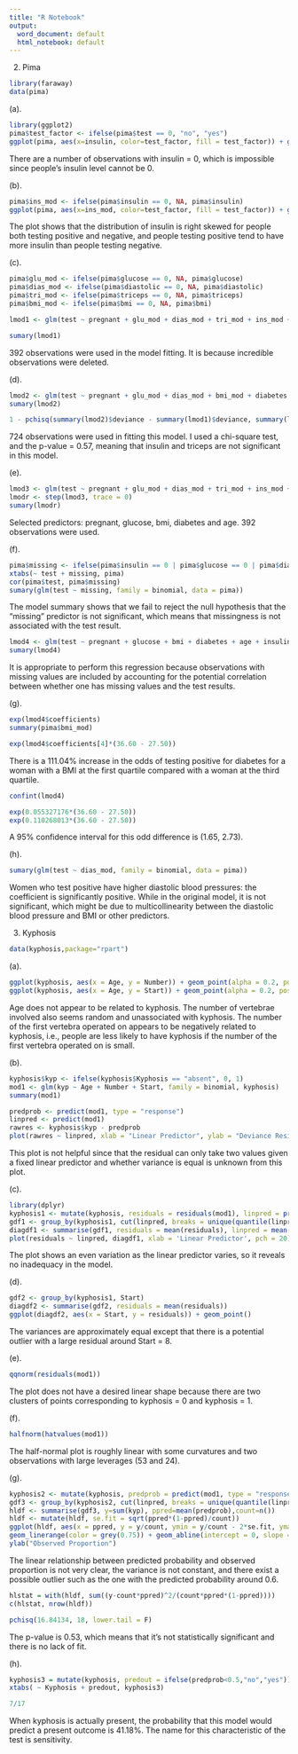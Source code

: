 ---
title: "R Notebook"
output:
  word_document: default
  html_notebook: default
---

2. Pima
```{r}
library(faraway)
data(pima)
```

(a).
```{r}
library(ggplot2)
pima$test_factor <- ifelse(pima$test == 0, "no", "yes")
ggplot(pima, aes(x=insulin, color=test_factor, fill = test_factor)) + geom_histogram(position="dodge", binwidth=50, aes(y=..density..))
```
There are a number of observations with insulin = 0, which is impossible since people's insulin level cannot be 0.

(b).
```{r}
pima$ins_mod <- ifelse(pima$insulin == 0, NA, pima$insulin)
ggplot(pima, aes(x=ins_mod, color=test_factor, fill = test_factor)) + geom_histogram(position="dodge", binwidth=50, aes(y=..density..))
```
The plot shows that the distribution of insulin is right skewed for people both testing positive and negative, and people testing positive tend to have more insulin than people testing negative.

(c).
```{r}
pima$glu_mod <- ifelse(pima$glucose == 0, NA, pima$glucose)
pima$dias_mod <- ifelse(pima$diastolic == 0, NA, pima$diastolic)
pima$tri_mod <- ifelse(pima$triceps == 0, NA, pima$triceps)
pima$bmi_mod <- ifelse(pima$bmi == 0, NA, pima$bmi)

lmod1 <- glm(test ~ pregnant + glu_mod + dias_mod + tri_mod + ins_mod + bmi_mod + diabetes + age, family = binomial, pima)

sumary(lmod1)
```
392 observations were used in the model fitting. It is because incredible observations were deleted.

(d).
```{r}
lmod2 <- glm(test ~ pregnant + glu_mod + dias_mod + bmi_mod + diabetes + age, family = binomial, pima)
sumary(lmod2)

1 - pchisq(summary(lmod2)$deviance - summary(lmod1)$deviance, summary(lmod2)$df.residual - summary(lmod1)$df.residual)
```
724 observations were used in fitting this model. I used a chi-square test, and the p-value = 0.57, meaning that insulin and triceps are not significant in this model.

(e).
```{r}
lmod3 <- glm(test ~ pregnant + glu_mod + dias_mod + tri_mod + ins_mod + bmi_mod + diabetes + age, family = binomial, data=lmod1$model)
lmodr <- step(lmod3, trace = 0)
sumary(lmodr)
```
Selected predictors: pregnant, glucose, bmi, diabetes and age. 392 observations were used.

(f).
```{r}
pima$missing <- ifelse(pima$insulin == 0 | pima$glucose == 0 | pima$diastolic == 0 | pima$triceps == 0 | pima$bmi == 0, 1, 0)
xtabs(~ test + missing, pima)
cor(pima$test, pima$missing)
sumary(glm(test ~ missing, family = binomial, data = pima))
```
The model summary shows that we fail to reject the null hypothesis that the "missing" predictor is not significant, which means that missingness is not associated with the test result.

```{r}
lmod4 <- glm(test ~ pregnant + glucose + bmi + diabetes + age + insulin + missing, family = binomial, data = pima)
sumary(lmod4)
```
It is appropriate to perform this regression because observations with missing values are included by accounting for the potential correlation between whether one has missing values and the test results.

(g).
```{r}
exp(lmod4$coefficients)
summary(pima$bmi_mod)
```
```{r}
exp(lmod4$coefficients[4]*(36.60 - 27.50))
```
There is a 111.04% increase in the odds of testing positive for diabetes for a woman with a BMI at the first
quartile compared with a woman at the third quartile.
```{r message=FALSE}
confint(lmod4)
```
```{r}
exp(0.055327176*(36.60 - 27.50))
exp(0.110268013*(36.60 - 27.50))
```
A 95% confidence interval for this odd difference is (1.65, 2.73).

(h).
```{r}
sumary(glm(test ~ dias_mod, family = binomial, data = pima))
```
Women who test positive have higher diastolic blood pressures: the coefficient is significantly positive. While in the original model, it is not significant, which might be due to multicollinearity between the diastolic blood pressure and BMI or other predictors.



3. Kyphosis
```{r}
data(kyphosis,package="rpart")
```

(a).
```{r}
ggplot(kyphosis, aes(x = Age, y = Number)) + geom_point(alpha = 0.2, position = position_jitter()) + facet_grid(~ Kyphosis)
ggplot(kyphosis, aes(x = Age, y = Start)) + geom_point(alpha = 0.2, position = position_jitter()) + facet_grid(~ Kyphosis)
```
Age does not appear to be related to kyphosis. The number of vertebrae involved also seems random and unassociated with kyphosis. The number of the first vertebra operated on appears to be negatively related to kyphosis, i.e., people are less likely to have kyphosis if the number of the first vertebra operated on is small.

(b).
```{r}
kyphosis$kyp <- ifelse(kyphosis$Kyphosis == "absent", 0, 1)
mod1 <- glm(kyp ~ Age + Number + Start, family = binomial, kyphosis)
summary(mod1)
```
```{r}
predprob <- predict(mod1, type = "response")
linpred <- predict(mod1)
rawres <- kyphosis$kyp - predprob
plot(rawres ~ linpred, xlab = "Linear Predictor", ylab = "Deviance Residuals")
```
This plot is not helpful since that the residual can only take two values given a fixed linear predictor and whether variance is equal is unknown from this plot.

(c).
```{r message = FALSE}
library(dplyr)
kyphosis1 <- mutate(kyphosis, residuals = residuals(mod1), linpred = predict(mod1))
gdf1 <- group_by(kyphosis1, cut(linpred, breaks = unique(quantile(linpred, (1:20)/21))))
diagdf1 <- summarise(gdf1, residuals = mean(residuals), linpred = mean(linpred))
plot(residuals ~ linpred, diagdf1, xlab = 'Linear Predictor', pch = 20)
```
The plot shows an even variation as the linear predictor varies, so it reveals no inadequacy in the model.

(d).
```{r message = FALSE}
gdf2 <- group_by(kyphosis1, Start)
diagdf2 <- summarise(gdf2, residuals = mean(residuals))
ggplot(diagdf2, aes(x = Start, y = residuals)) + geom_point()
```
The variances are approximately equal except that there is a potential outlier with a large residual around Start = 8.

(e).
```{r}
qqnorm(residuals(mod1))
```
The plot does not have a desired linear shape because there are two clusters of points corresponding to kyphosis = 0 and kyphosis = 1.

(f).
```{r}
halfnorm(hatvalues(mod1))
```
The half-normal plot is roughly linear with some curvatures and two observations with large leverages (53 and 24).

(g).
```{r}
kyphosis2 <- mutate(kyphosis, predprob = predict(mod1, type = "response"))
gdf3 <- group_by(kyphosis2, cut(linpred, breaks = unique(quantile(linpred, (1:20)/21))))
hldf <- summarise(gdf3, y=sum(kyp), ppred=mean(predprob),count=n())
hldf <- mutate(hldf, se.fit = sqrt(ppred*(1-ppred)/count))
ggplot(hldf, aes(x = ppred, y = y/count, ymin = y/count - 2*se.fit, ymax = y/count+2*se.fit)) + geom_point() + 
geom_linerange(color = grey(0.75)) + geom_abline(intercept = 0, slope = 1) + xlab('Predicted Probability') + 
ylab("Observed Proportion")
```
The linear relationship between predicted probability and observed proportion is not very clear, the variance is not constant, and there exist a possible outlier such as the one with the predicted probability around 0.6.

```{r}
hlstat = with(hldf, sum((y-count*ppred)^2/(count*ppred*(1-ppred))))
c(hlstat, nrow(hldf))

pchisq(16.84134, 18, lower.tail = F)
```
The p-value is 0.53, which means that it's not statistically significant and there is no lack of fit.

(h).
```{r}
kyphosis3 = mutate(kyphosis, predout = ifelse(predprob<0.5,"no","yes"))
xtabs( ~ Kyphosis + predout, kyphosis3)
```
```{r}
7/17
```

When kyphosis is actually present, the probability that this model would predict a present outcome is 41.18%. The name for this characteristic of the test is sensitivity.
